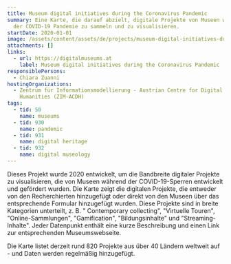 ```yaml
---
title: Museum digital initiatives during the Coronavirus Pandemic
summary: Eine Karte, die darauf abzielt, digitale Projekte von Museen während
  der COVID-19 Pandemie zu sammeln und zu visualisieren.
startDate: 2020-01-01
image: /assets/content/assets/de/projects/museum-digital-initiatives-during-coronavirus-pandemic/map_of_museum_digital_initiatives_during_covid-19_image_2_neu.png
attachments: []
links:
  - url: https://digitalmuseums.at
    label: Museum digital initiatives during the Coronavirus Pandemic
responsiblePersons:
  - Chiara Zuanni
hostingOrganizations:
  - Zentrum für Informationsmodellierung - Austrian Centre for Digital
    Humanities (ZIM-ACDH)
tags:
  - tid: 50
    name: museums
  - tid: 930
    name: pandemic
  - tid: 931
    name: digital heritage
  - tid: 932
    name: digital museology
---
```

Dieses Projekt wurde 2020 entwickelt, um die Bandbreite digitaler Projekte zu visualisieren, die von Museen während der COVID-19-Sperren entwickelt und gefördert wurden. Die Karte zeigt die digitalen Projekte, die entweder von den Recherchierten hinzugefügt oder direkt von den Museen über das entsprechende Formular hinzugefügt wurden. Diese Projekte sind in breite Kategorien unterteilt, z. B. "   Contemporary collecting", "Virtuelle Touren", "Online-Sammlungen", "Gamification", "Bildungsinhalte" und "Streaming-Inhalte". Jeder Datenpunkt enthält eine kurze Beschreibung und einen Link zur entsprechenden Museumswebseite.

Die Karte listet derzeit rund 820 Projekte aus über 40 Ländern weltweit auf - und Daten werden regelmäßig hinzugefügt.
